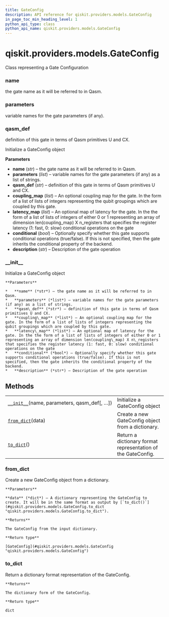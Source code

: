 ```yaml
---
title: GateConfig
description: API reference for qiskit.providers.models.GateConfig
in_page_toc_min_heading_level: 1
python_api_type: class
python_api_name: qiskit.providers.models.GateConfig
---
```


<span id="qiskit-providers-models-gateconfig" />

# qiskit.providers.models.GateConfig

<Class id="qiskit.providers.models.GateConfig" isDedicatedPage={true} github="https://github.com/qiskit/qiskit/tree/stable/0.18/qiskit/providers/models/backendconfiguration.py" signature="GateConfig(name, parameters, qasm_def, coupling_map=None, latency_map=None, conditional=None, description=None)" modifiers="class">
  Class representing a Gate Configuration

  ### name

  <Attribute id="qiskit.providers.models.GateConfig.name">
    the gate name as it will be referred to in Qasm.
  </Attribute>

  ### parameters

  <Attribute id="qiskit.providers.models.GateConfig.parameters">
    variable names for the gate parameters (if any).
  </Attribute>

  ### qasm\_def

  <Attribute id="qiskit.providers.models.GateConfig.qasm_def">
    definition of this gate in terms of Qasm primitives U and CX.
  </Attribute>

  Initialize a GateConfig object

  **Parameters**

  *   **name** (*str*) – the gate name as it will be referred to in Qasm.
  *   **parameters** (*list*) – variable names for the gate parameters (if any) as a list of strings.
  *   **qasm\_def** (*str*) – definition of this gate in terms of Qasm primitives U and CX.
  *   **coupling\_map** (*list*) – An optional coupling map for the gate. In the form of a list of lists of integers representing the qubit groupings which are coupled by this gate.
  *   **latency\_map** (*list*) – An optional map of latency for the gate. In the the form of a list of lists of integers of either 0 or 1 representing an array of dimension len(coupling\_map) X n\_registers that specifies the register latency (1: fast, 0: slow) conditional operations on the gate
  *   **conditional** (*bool*) – Optionally specify whether this gate supports conditional operations (true/false). If this is not specified, then the gate inherits the conditional property of the backend.
  *   **description** (*str*) – Description of the gate operation

  ### \_\_init\_\_

  <Function id="qiskit.providers.models.GateConfig.__init__" signature="__init__(name, parameters, qasm_def, coupling_map=None, latency_map=None, conditional=None, description=None)">
    Initialize a GateConfig object

    **Parameters**

    *   **name** (*str*) – the gate name as it will be referred to in Qasm.
    *   **parameters** (*list*) – variable names for the gate parameters (if any) as a list of strings.
    *   **qasm\_def** (*str*) – definition of this gate in terms of Qasm primitives U and CX.
    *   **coupling\_map** (*list*) – An optional coupling map for the gate. In the form of a list of lists of integers representing the qubit groupings which are coupled by this gate.
    *   **latency\_map** (*list*) – An optional map of latency for the gate. In the the form of a list of lists of integers of either 0 or 1 representing an array of dimension len(coupling\_map) X n\_registers that specifies the register latency (1: fast, 0: slow) conditional operations on the gate
    *   **conditional** (*bool*) – Optionally specify whether this gate supports conditional operations (true/false). If this is not specified, then the gate inherits the conditional property of the backend.
    *   **description** (*str*) – Description of the gate operation
  </Function>

  ## Methods

  |                                                                                                                                             |                                                              |
  | ------------------------------------------------------------------------------------------------------------------------------------------- | ------------------------------------------------------------ |
  | [`__init__`](#qiskit.providers.models.GateConfig.__init__ "qiskit.providers.models.GateConfig.__init__")(name, parameters, qasm\_def\[, …]) | Initialize a GateConfig object                               |
  | [`from_dict`](#qiskit.providers.models.GateConfig.from_dict "qiskit.providers.models.GateConfig.from_dict")(data)                           | Create a new GateConfig object from a dictionary.            |
  | [`to_dict`](#qiskit.providers.models.GateConfig.to_dict "qiskit.providers.models.GateConfig.to_dict")()                                     | Return a dictionary format representation of the GateConfig. |

  ### from\_dict

  <Function id="qiskit.providers.models.GateConfig.from_dict" signature="from_dict(data)" modifiers="classmethod">
    Create a new GateConfig object from a dictionary.

    **Parameters**

    **data** (*dict*) – A dictionary representing the GateConfig to create. It will be in the same format as output by [`to_dict()`](#qiskit.providers.models.GateConfig.to_dict "qiskit.providers.models.GateConfig.to_dict").

    **Returns**

    The GateConfig from the input dictionary.

    **Return type**

    [GateConfig](#qiskit.providers.models.GateConfig "qiskit.providers.models.GateConfig")
  </Function>

  ### to\_dict

  <Function id="qiskit.providers.models.GateConfig.to_dict" signature="to_dict()">
    Return a dictionary format representation of the GateConfig.

    **Returns**

    The dictionary form of the GateConfig.

    **Return type**

    dict
  </Function>
</Class>

